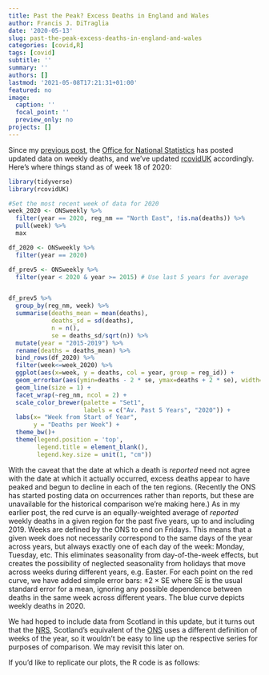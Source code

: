 ```yaml
---
title: Past the Peak? Excess Deaths in England and Wales
author: Francis J. DiTraglia
date: '2020-05-13'
slug: past-the-peak-excess-deaths-in-england-and-wales
categories: [covid,R]
tags: [covid]
subtitle: ''
summary: ''
authors: []
lastmod: '2021-05-08T17:21:31+01:00'
featured: no
image:
  caption: ''
  focal_point: ''
  preview_only: no
projects: []
---
```


Since my [previous post](https://www.econometrics.blog/2020/05/04/uk-excess-deaths-by-region/), the 
[Office for National Statistics](https://www.ons.gov.uk/peoplepopulationandcommunity/birthsdeathsandmarriages/deaths/datasets/weeklyprovisionalfiguresondeathsregisteredinenglandandwales) has posted updated data on weekly deaths, and we've updated [rcovidUK](https://github.com/fditraglia/rcovidUK) accordingly.
Here's where things stand as of week 18 of 2020:
```r
library(tidyverse)
library(rcovidUK)

#Set the most recent week of data for 2020
week_2020 <- ONSweekly %>%
  filter(year == 2020, reg_nm == "North East", !is.na(deaths)) %>%
  pull(week) %>%
  max

df_2020 <- ONSweekly %>%
  filter(year == 2020)

df_prev5 <- ONSweekly %>%
  filter(year < 2020 & year >= 2015) # Use last 5 years for average


df_prev5 %>%
  group_by(reg_nm, week) %>%
  summarise(deaths_mean = mean(deaths),
            deaths_sd = sd(deaths),
            n = n(),
            se = deaths_sd/sqrt(n)) %>%
  mutate(year = "2015-2019") %>%
  rename(deaths = deaths_mean) %>%
  bind_rows(df_2020) %>%
  filter(week<=week_2020) %>%
  ggplot(aes(x=week, y = deaths, col = year, group = reg_id)) +
  geom_errorbar(aes(ymin=deaths - 2 * se, ymax=deaths + 2 * se), width=.2, colour="black")+
  geom_line(size = 1) +
  facet_wrap(~reg_nm, ncol = 2) +
  scale_color_brewer(palette = "Set1",
                     labels = c("Av. Past 5 Years", "2020")) +
  labs(x= "Week from Start of Year",
       y = "Deaths per Week") +
  theme_bw()+
  theme(legend.position = 'top',
        legend.title = element_blank(),
        legend.key.size = unit(1, "cm"))
```
With the caveat that the date at which a death is *reported* need not agree with the date at which it actually occurred, excess deaths appear to have peaked and begun to decline in each of the ten regions.
(Recently the ONS has started posting data on occurrences rather than reports, but these are unavailable for the historical comparison we're making here.)
As in my earlier post, the red curve is an equally-weighted average of *reported* weekly deaths in a given region for the past five years, up to and including 2019.
Weeks are defined by the ONS to end on Fridays. This means that a given week does not necessarily correspond to the same days of the year across years, but always exactly one of each day of the week: Monday, Tuesday, etc. This eliminates seasonality from day-of-the-week effects, but creates the possibility of neglected seasonality from holidays that move across weeks during different years, e.g. Easter.
For each point on the red curve, we have added simple error bars: $\pm 2 \times \text{SE}$ where SE is the usual standard error for a mean, ignoring any possible dependence between deaths in the same week across different years.
The blue curve depicts weekly deaths in 2020.

We had hoped to include data from Scotland in this update, but it turns out that the [NRS](https://www.nrscotland.gov.uk/), Scotland's equivalent of the [ONS](https://www.ons.gov.uk/) uses a different definition of weeks of the year, so it wouldn't be easy to line up the respective series for purposes of comparison. We may revisit this later on. 

If you'd like to replicate our plots, the R code is as follows:
```r
```




